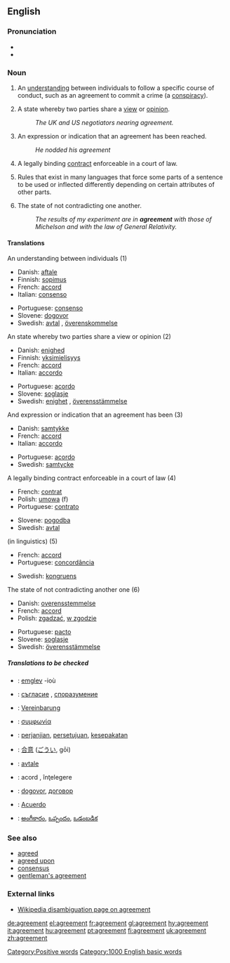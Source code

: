 ==English==

{{rank|sleep|ex|mere|689|agreement|ship|third|evil}}

===Pronunciation===
* {{IPA|/əgɹiːmnt/}}
* {{audio|en-us-agreement.ogg|Audio (US)}}

===Noun===
{{en-noun-reg-both}}

# {{cattag|countable}} An [[understanding]] between individuals to follow a specific course of conduct, such as an agreement to commit a crime (a [[conspiracy]]).
# {{cattag|uncountable}} A state whereby two parties share a [[view]] or [[opinion]].
#: ''The UK and US negotiators nearing agreement.''
# {{cattag|countable}} An expression or indication that an agreement has been reached.
#: ''He nodded his agreement''
# {{cattag|law|countable}} A legally binding [[contract]] enforceable in a court of law.
# {{cattag|linguistics|uncountable}} Rules that exist in many languages that force some parts of a sentence to be used or inflected differently depending on certain attributes of other parts.
# {{cattag|uncountable}} The state of not contradicting one another.
#: ''The results of my experiment are in '''agreement''' with those of Michelson and with the law of General Relativity.''

====Translations====
;An understanding between individuals (1)
{{top}}
*Danish: [[aftale]] {{c}}
*Finnish: [[sopimus]]
*French: [[accord]] {{m}}
*Italian: [[consenso]] {{m}}
{{mid}}
*Portuguese: [[consenso]] {{m}}
*Slovene: [[dogovor]] {{m}}
*Swedish: [[avtal]] {{n}}, [[överenskommelse]] {{c}}
{{bottom}}

;An state whereby two parties share a view or opinion (2)
{{top}}
*Danish: [[enighed]] {{c}}
*Finnish: [[yksimielisyys]]
*French: [[accord]] {{m}}
*Italian: [[accordo]] {{m}}
{{mid}}
*Portuguese: [[acordo]]
*Slovene: [[soglasje]] {{n}}
*Swedish: [[enighet]] {{c}}, [[överensstämmelse]] {{c}}
{{bottom}}

;And expression or indication that an agreement has been (3)
{{top}}
*Danish: [[samtykke]] {{n}}
*French: [[accord]] {{m}}
*Italian: [[accordo]] {{m}}
{{mid}}
*Portuguese: [[acordo]] {{m}}
*Swedish: [[samtycke]] {{n}}
{{bottom}}

;A legally binding contract enforceable in a court of law (4)
{{top}}
*French: [[contrat]] {{m}}
*Polish: [[umowa]] (f)
*Portuguese: [[contrato]] {{m}}
{{mid}}
*Slovene: [[pogodba]] {{f}}
*Swedish: [[avtal]] {{n}}
{{bottom}}

;(in linguistics) (5)
{{top}}
*French: [[accord]] {{m}}
*Portuguese: [[concordância]] {{f}}
{{mid}}
*Swedish: [[kongruens]] {{c}}
{{bottom}}

;The state of not contradicting another one (6)
{{top}}
*Danish: [[overensstemmelse]] {{c}}
*French: [[accord]] {{m}}
*Polish: [[zgadzać]], [[w zgodzie]]
{{mid}}
*Portuguese: [[pacto]] {{m}}
*Slovene: [[soglasje]] {{n}}
*Swedish: [[överensstämmelse]] {{c}}
{{bottom}}

=====Translations to be checked=====
{{checktrans}}
{{top}}
*{{ttbc|Breton}}: [[emglev]] {{m}} -ioù
*{{ttbc|Bulgarian}}: [[съгласие]] {{n}}, [[споразумение]] {{n}}
*{{ttbc|German}}: [[Vereinbarung]] {{f}}
*{{ttbc|Greek}}: [[συμφωνία]]
*{{ttbc|Indonesian}}: [[janji|perjanjian]], [[setuju|persetujuan]], [[sepakat|kesepakatan]]
*{{ttbc|Japanese}}: [[合意]] ([[ごうい]], gōi)
{{mid}}
*{{ttbc|Norwegian}}: [[avtale]] {{m}}
*{{ttbc|Romanian}}: acord {{n}}, înţelegere {{f}}
*{{ttbc|Serbian}}: [[dogovor]], [[договор]]
*{{ttbc|Spanish}}: [[Acuerdo]]
*{{ttbc|Telugu}}: [[అంగీకారం]], [[ఒప్పందం]], [[ఒడంబడిక]]
{{bottom}}

===See also===
*[[agreed]]
*[[agreed upon]]
*[[consensus]]
*[[gentleman's agreement]]

===External links===
*[[w:agreement|Wikipedia disambiguation page on agreement]]

[[Category:Positive words]]
[[Category:1000 English basic words]]

[[de:agreement]]
[[el:agreement]]
[[fr:agreement]]
[[gl:agreement]]
[[hy:agreement]]
[[it:agreement]]
[[hu:agreement]]
[[pt:agreement]]
[[fi:agreement]]
[[uk:agreement]]
[[zh:agreement]]